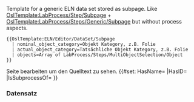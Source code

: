 <noinclude>
{{OslTemplate:LabProcess/Step/Subpage/Template
  |form=Form:{{BASEPAGENAME}}
  |template=OslTemplate:{{BASEPAGENAME}}
  |status=Complete
  |version=4.0
}}

Template for a generic ELN data set stored as subpage.
Like [[OslTemplate:LabProcess/Step/Subpage]] + [[OslTemplate:LabProcess/Steps/Generic/Subpage]] but without process aspects.

<pre>
{{OslTemplate:ELN/Editor/DataSet/Subpage
  | nominal_object_category=Objekt Kategory, z.B. Folie
  | actual_object_category=Tatsächliche Objekt Kategory, z.B. Folie
  | objects=Array of LabProcess/Steps/MultiObjectSelection/Object
}}

</pre>
Seite bearbeiten um den Quelltext zu sehen.
</noinclude>
<includeonly><!-- from Template:LabProcess/Step/Subpage -->
{{#set: HasName={{{name}}} |HasID={{SUBPAGENAME}} |IsSubprocessOf={{{process}}} }}
=== Datensatz {{{name}}} ===
<!-- BESCHREIBUNG (Dubliziert in Unterseitenvorlage) -->
{{{description|}}}
<!-- Generischer Prozessschritt vom Typ {{#if: {{{type|}}}|[[{{{type}}}]]|{{OslTemplate:Message/NotDefined}}}}. {{{description|}}}
{{#if: {{{nominal_device_category|}}} {{{nominal_device_type|}}} {{{nominal_device_instance|}}}  
| Für den diesen Prozessschritt müssen ein oder mehrere Geräte aus der Kategorie: {{#if: {{{nominal_device_category|}}}|[[:{{{nominal_device_category}}}]]|{{OslTemplate:Message/NotDefined}}}}) ausgewählt werden. |}}
{{#if: {{{nominal_object_category|}}} {{{nominal_object_type|}}} {{{nominal_object_instance|}}}  
| Für den diesen Prozessschritt müssen ein oder mehrere Objekte aus der Kategorie: {{#if: {{{nominal_object_category|}}}|[[:{{{nominal_object_category}}}]]|{{OslTemplate:Message/NotDefined}}}}) ausgewählt werden. |}}
{{#if: {{{quantitatives|}}}
| Für den diesen Prozessschritt müssen ein oder mehrere Parameter angegeben werden. |}} -->

{{{devices|}}}{{{objects|}}}{{{quantitatives|}}}{{{files|}}}

<!--
-->{{OslTemplate:LabProcess/Step/Footer
|specific_template=OslTemplate:ELN/Editor/DataSet/Subpage
}}
</includeonly>